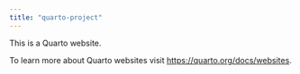 ```yaml
---
title: "quarto-project"
---
```


This is a Quarto website.

To learn more about Quarto websites visit <https://quarto.org/docs/websites>.
